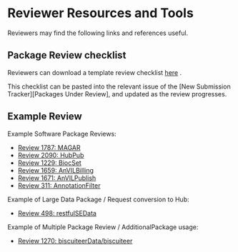 # Reviewer Resources and Tools {#reviewtools}

Reviewers may find the following links and references useful.


## Package Review checklist {.unnumbered #review-checklist}

Reviewers can download a template review checklist <a href="https://github.com/Bioconductor/Contributions/blob/devel/issue_template.md" target="_blank">here</a> <i class="fas fa-external-link-alt"></i>.

This checklist can be pasted into the relevant issue of the [New Submission
Tracker][Packages Under Review], and updated as the review progresses.


## Example Review {.unnumbered #review-example}

Example Software Package Reviews:
<ul>
<li>[Review 1787: MAGAR](https://github.com/Bioconductor/Contributions/issues/1787)</li>  
<li>[Review 2090: HubPub](https://github.com/Bioconductor/Contributions/issues/2090)</li>
<li>[Review 1229: BiocSet](https://github.com/Bioconductor/Contributions/issues/1229)</li>
<li>[Review 1659: AnVILBilling](https://github.com/Bioconductor/Contributions/issues/1659)</li>
<li>[Review 1671: AnVILPublish](https://github.com/Bioconductor/Contributions/issues/1671)</li>
<li>[Review 311: AnnotationFilter](https://github.com/Bioconductor/Contributions/issues/311)</li>
</ul>


Example of Large Data Package / Request conversion to Hub:
<ul>
<li>[Review 498: restfulSEData](https://github.com/Bioconductor/Contributions/issues/498)</li>
</ul>


Example of Multiple Package Review / AdditionalPackage usage:
<ul>
<li>[Review 1270: biscuiteerData/biscuiteer](https://github.com/Bioconductor/Contributions/issues/1270)</li>
</ul>
